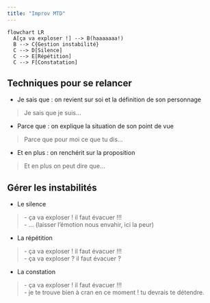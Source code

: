```yaml
---
title: "Improv MTD"
---
```


```mermaid
flowchart LR
  A[ça va exploser !] --> B(haaaaaaa!)
  B --> C{Gestion instabilité}
  C --> D[Silence]
  C --> E[Répétition]
  C --> F[Constatation]
```

## Techniques pour se relancer 
- Je sais que : on revient sur soi et la définition de son personnage \

> Je sais que je suis...

- Parce que : on explique la situation de son point de vue \

> Parce que pour moi ce que tu dis...

- Et en plus : on renchérit sur la proposition \

> Et en plus on peut dire que...


## Gérer les instabilités

- Le silence 

> \- ça va exploser ! il faut évacuer !!! \
> \- ... (laisser l'émotion nous envahir, ici la peur)

- La répétition 

> \- ça va exploser ! il faut évacuer !!! \
> \- ça va exploser ? il faut évacuer ?

- La constation

> \- ça va exploser ! il faut évacuer !!! \
> \- je te trouve bien à cran en ce moment ! tu devrais te détendre. 